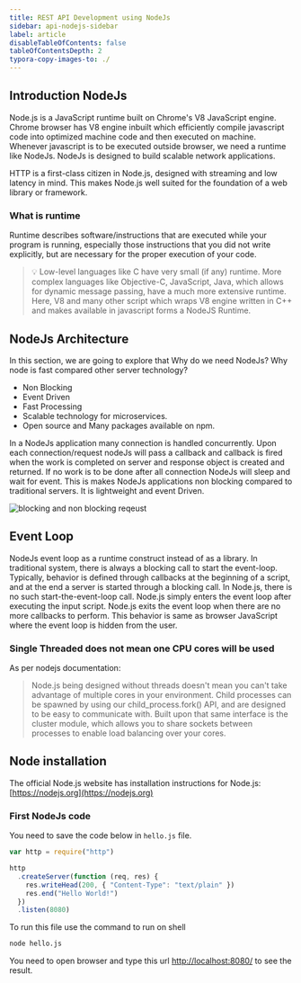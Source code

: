 ```yaml
---
title: REST API Development using NodeJs
sidebar: api-nodejs-sidebar
label: article
disableTableOfContents: false
tableOfContentsDepth: 2
typora-copy-images-to: ./
---
```


## Introduction NodeJs

Node.js is a JavaScript runtime built on Chrome's V8 JavaScript engine.
Chrome browser has V8 engine inbuilt which efficiently compile javascript code into optimized machine code and then executed on machine. Whenever javascript is to be executed outside browser, we need a runtime like NodeJs. NodeJs is designed to build scalable network applications.

HTTP is a first-class citizen in Node.js, designed with streaming and low latency in mind. This makes Node.js well suited for the foundation of a web library or framework.

### What is runtime

Runtime describes software/instructions that are executed while your program is running, especially those instructions that you did not write explicitly, but are necessary for the proper execution of your code.

> 💡
> Low-level languages like C have very small (if any) runtime. More complex languages like Objective-C, JavaScript, Java, which allows for dynamic message passing, have a much more extensive runtime. Here, V8 and many other script which wraps V8 engine written in C++ and makes available in javascript forms a NodeJS Runtime.

## NodeJs Architecture

In this section, we are going to explore that Why do we need NodeJs? Why node is fast compared other server technology?

- Non Blocking
- Event Driven
- Fast Processing
- Scalable technology for microservices.
- Open source and Many packages available on npm.

In a NodeJs application many connection is handled concurrently. Upon each connection/request nodeJs will pass a callback and callback is fired when the work is completed on server and response object is created and returned. If no work is to be done after all connection NodeJs will sleep and wait for event. This is makes NodeJs applications non blocking compared to traditional servers. It is lightweight and event Driven.

![blocking and non blocking reqeust](./images/blocking-nonblocking.gif)

## Event Loop

NodeJs event loop as a runtime construct instead of as a library. In traditional system, there is always a blocking call to start the event-loop. Typically, behavior is defined through callbacks at the beginning of a script, and at the end a server is started through a blocking call. In Node.js, there is no such start-the-event-loop call. Node.js simply enters the event loop after executing the input script. Node.js exits the event loop when there are no more callbacks to perform. This behavior is same as browser JavaScript where the event loop is hidden from the user.

### Single Threaded does not mean one CPU cores will be used

As per nodejs documentation:

> Node.js being designed without threads doesn't mean you can't take advantage of multiple cores in your environment. Child processes can be spawned by using our child_process.fork() API, and are designed to be easy to communicate with. Built upon that same interface is the cluster module, which allows you to share sockets between processes to enable load balancing over your cores.

## Node installation

The official Node.js website has installation instructions for Node.js: [https://nodejs.org](https://nodejs.org)

### First NodeJs code

You need to save the code below in `hello.js` file.

```js
var http = require("http")

http
  .createServer(function (req, res) {
    res.writeHead(200, { "Content-Type": "text/plain" })
    res.end("Hello World!")
  })
  .listen(8080)
```

To run this file use the command to run on shell

```bash
node hello.js
```

You need to open browser and type this url [http://localhost:8080/](http://localhost:8080/) to see the result.
